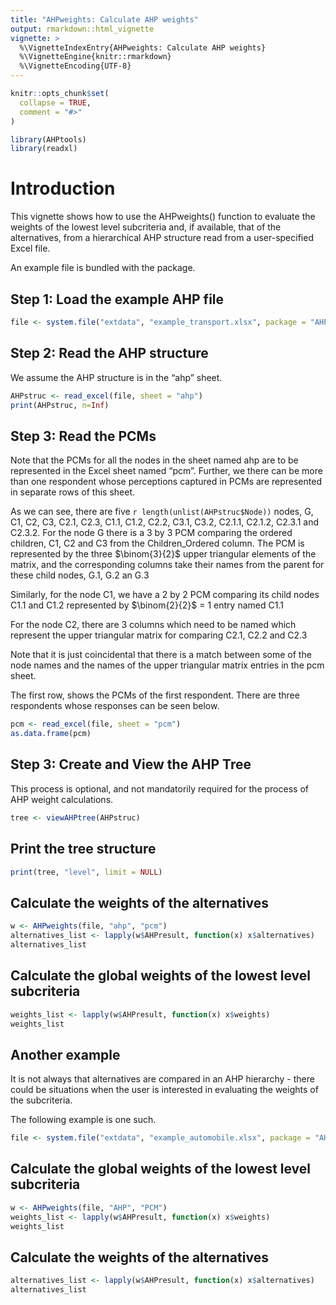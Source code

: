 ```yaml
---
title: "AHPweights: Calculate AHP weights"
output: rmarkdown::html_vignette
vignette: >
  %\VignetteIndexEntry{AHPweights: Calculate AHP weights}
  %\VignetteEngine{knitr::rmarkdown}
  %\VignetteEncoding{UTF-8}
---
```


```r
knitr::opts_chunk$set(
  collapse = TRUE,
  comment = "#>"
)
```

```r
library(AHPtools)
library(readxl)
```

# Introduction

This vignette shows how to use the AHPweights() function to evaluate the weights of the lowest level subcriteria
and, if available, that of the alternatives, from a hierarchical AHP structure read from a user-specified Excel file. 

An example file is bundled with the package.

## Step 1: Load the example AHP file

```r
file <- system.file("extdata", "example_transport.xlsx", package = "AHPtools")
```

## Step 2: Read the AHP structure

We assume the AHP structure is in the "ahp" sheet.

```r
AHPstruc <- read_excel(file, sheet = "ahp")
print(AHPstruc, n=Inf)
```

## Step 3: Read the PCMs

Note that the PCMs for all the nodes in the sheet named ahp are to be represented in the Excel sheet named "pcm". Further, we there can be more than one respondent whose perceptions captured in PCMs are represented in separate rows of this sheet.

As we can see, there are five `r length(unlist(AHPstruc$Node))` nodes, G, C1, C2, C3, C2.1, C2.3, C1.1, C1.2, C2.2, C3.1, C3.2, C2.1.1, C2.1.2, C2.3.1 and C2.3.2. For the node G there is a 3 by 3 PCM comparing the ordered children, C1, C2 and C3 from the Children_Ordered column. The PCM is represented by the three $\binom{3}{2}$ upper triangular elements of the matrix, and the corresponding columns take their names from the parent for these child nodes, G.1, G.2 an G.3

Similarly, for the node C1, we have a 2 by 2 PCM comparing its child nodes C1.1 and C1.2 represented by $\binom{2}{2}$ = 1 entry named C1.1

For the node C2, there are 3 columns which need to be named  which represent the upper triangular matrix for comparing C2.1, C2.2 and C2.3

Note that it is just coincidental that there is a match between some of the node names and the names of the upper triangular matrix entries in the pcm sheet.

The first row, shows the PCMs of the first respondent. There are three respondents whose responses can be seen below.

```r
pcm <- read_excel(file, sheet = "pcm")
as.data.frame(pcm)
```

## Step 3: Create and View the AHP Tree

This process is optional, and not mandatorily required for the process of AHP weight calculations.

```r
tree <- viewAHPtree(AHPstruc)
```

## Print the tree structure

```r
print(tree, "level", limit = NULL)
```

## Calculate the weights of the alternatives

```r
w <- AHPweights(file, "ahp", "pcm")
alternatives_list <- lapply(w$AHPresult, function(x) x$alternatives)
alternatives_list
```

## Calculate the global weights of the lowest level subcriteria

```r
weights_list <- lapply(w$AHPresult, function(x) x$weights)
weights_list
```

## Another example

It is not always that alternatives are compared in an AHP hierarchy - there could be situations when the user is interested in evaluating the weights of the subcriteria.

The following example is one such.

```r
file <- system.file("extdata", "example_automobile.xlsx", package = "AHPtools")
```

## Calculate the global weights of the lowest level subcriteria

```r
w <- AHPweights(file, "AHP", "PCM")
weights_list <- lapply(w$AHPresult, function(x) x$weights)
weights_list
```

## Calculate the weights of the alternatives

```r
alternatives_list <- lapply(w$AHPresult, function(x) x$alternatives)
alternatives_list
```






